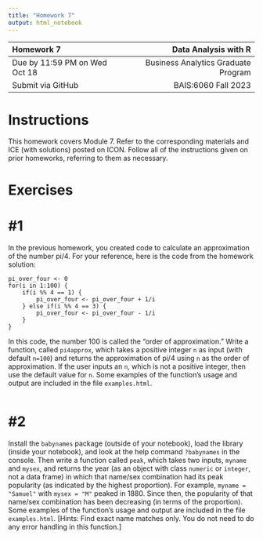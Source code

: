 ---
title: "Homework 7"
output: html_notebook
---

| Homework 7                     |                Data Analysis with R |
| :---                           |                                ---: |
| Due by 11:59 PM on Wed Oct 18  | Business Analytics Graduate Program |
| Submit via GitHub              |                 BAIS:6060 Fall 2023 |

# Instructions

This homework covers Module 7. Refer to the corresponding materials and
ICE (with solutions) posted on ICON. Follow all of the instructions
given on prior homeworks, referring to them as necessary.

# Exercises

# #1

In the previous homework, you created code to calculate an
approximation of the number pi/4. For your reference, here is the code
from the homework solution:

    pi_over_four <- 0
    for(i in 1:100) {
        if(i %% 4 == 1) {
            pi_over_four <- pi_over_four + 1/i
        } else if(i %% 4 == 3) {
            pi_over_four <- pi_over_four - 1/i
        }
    }

In this code, the number 100 is called the "order of approximation."
Write a function, called `pi4approx`, which takes a positive integer
`n` as input (with default `n=100`) and returns the approximation of
pi/4 using `n` as the order of approximation. If the user inputs an `n`,
which is not a positive integer, then use the default value for `n`.
Some examples of the function's usage and output are included in the
file `examples.html`.

```{r}

```

# #2

Install the `babynames` package (outside of your notebook), load
the library (inside your notebook), and look at the help command
`?babynames` in the console. Then write a function called `peak`, which
takes two inputs, `myname` and `mysex`, and returns the year (as an
object with class `numeric` or `integer`, not a data frame) in which
that name/sex combination had its peak popularity (as indicated by the
highest proportion). For example, `myname = "Samuel"` with `mysex = "M"`
peaked in 1880. Since then, the popularity of that name/sex combination
has been decreasing (in terms of the proportion). Some examples of the
function's usage and output are included in the file `examples.html`.
[Hints: Find exact name matches only. You do not need to do any error
handling in this function.]

```{r}

```
